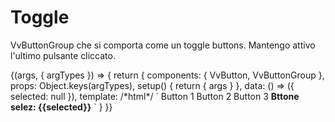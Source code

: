 

<Meta title="Components/VvButtonGroup/Toggle" component={VvButtonGroup} />

# Toggle

VvButtonGroup che si comporta come un toggle buttons. Mantengo attivo l'ultimo pulsante cliccato.

<Canvas>
	<Story name="toggle" args={{ modelValue: null }}>
		{(args, { argTypes }) => {
			return {
				components: { VvButton, VvButtonGroup },
				props: Object.keys(argTypes),
				setup() {
					return {
						args
					}
				},
				data: () => ({ selected: null }),
				template:
					/*html*/
					`
                        <vv-button-group toggle compact v-bind="args" @update:modelValue="selected = $event">
                            <vv-button name="1a">Button 1</vv-button>
                            <vv-button name="2b">Button 2</vv-button>
                            <vv-button name="3c">Button 3</vv-button>
                        </vv-button-group>
						<strong>Bttone selez: {{selected}}</strong>
                    `
			}
		}}
	</Story>
</Canvas>
